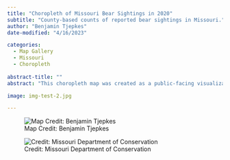 ```yaml
---
title: "Choropleth of Missouri Bear Sightings in 2020"
subtitle: "County-based counts of reported bear sightings in Missouri."
author: "Benjamin Tjepkes"
date-modified: "4/16/2023"

categories:
  - Map Gallery
  - Missouri
  - Choropleth
  
abstract-title: ""
abstract: "This choropleth map was created as a public-facing visualization to show the number of black bear sightings in each Missouri county during 2020. It was featured in the [February 2021 issue of the *Missouri Conservationist*](https://mdc.mo.gov/magazines/missouri-conservationist/2021-02/missouri-black-bears) for an article about Missouri's black bear population. Map creation was performed in ArcGIS Pro. All data came from internally-maintained geodatabases."

image: img-test-2.jpg

---
```



![Map Credit: Benjamin Tjepkes](../gallery/img-map-5.jpg)

![Credit: Missouri Department of Conservation](../gallery/img-moconservationist.jpg)
